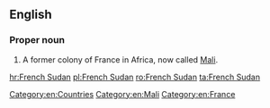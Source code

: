 ==English==
{{wikipedia}}

===Proper noun===
{{en-proper noun}}

# A former colony of France in Africa, now called [[Mali]].

[[Category:en:Countries]]
[[Category:en:Mali]]
[[Category:en:France]]

[[hr:French Sudan]]
[[pl:French Sudan]]
[[ro:French Sudan]]
[[ta:French Sudan]]